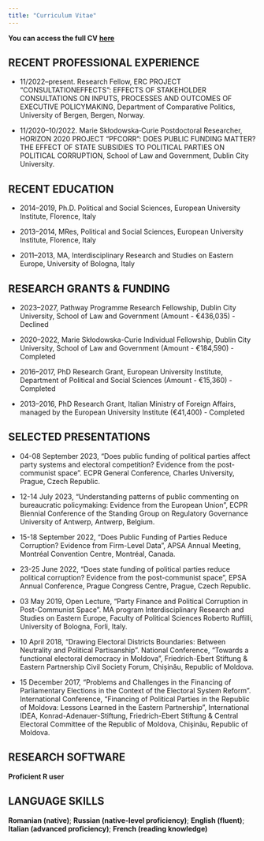 ```yaml
---
title: "Curriculum Vitae"
---
```


**You can access the full CV [here](https://drive.google.com/file/d/1nK_HZ2af3G0948TM1G8zlN6M4RL2n-CW/view?usp=drive_link)**

## RECENT PROFESSIONAL EXPERIENCE

-   11/2022–present. Research Fellow, ERC PROJECT "CONSULTATIONEFFECTS": EFFECTS OF STAKEHOLDER CONSULTATIONS ON INPUTS, PROCESSES AND OUTCOMES OF EXECUTIVE POLICYMAKING, Department of Comparative Politics, University of Bergen, Bergen, Norway.

-   11/2020–10/2022. Marie Skłodowska‑Curie Postdoctoral Researcher, HORIZON 2020 PROJECT "PFCORR": DOES PUBLIC FUNDING MATTER? THE EFFECT OF STATE SUBSIDIES TO POLITICAL PARTIES ON POLITICAL CORRUPTION, School of Law and Government, Dublin City University.

## RECENT EDUCATION

-   2014–2019, Ph.D. Political and Social Sciences, European University Institute, Florence, Italy

-   2013–2014, MRes, Political and Social Sciences, European University Institute, Florence, Italy

-   2011–2013, MA, Interdisciplinary Research and Studies on Eastern Europe, University of Bologna, Italy

## RESEARCH GRANTS & FUNDING

-   2023–2027, Pathway Programme Research Fellowship, Dublin City University, School of Law and Government (Amount - €436,035) - Declined

-   2020–2022, Marie Skłodowska-Curie Individual Fellowship, Dublin City University, School of Law and Government (Amount - €184,590) - Completed

-   2016–2017, PhD Research Grant, European University Institute, Department of Political and Social Sciences (Amount - €15,360) - Completed

-   2013–2016, PhD Research Grant, Italian Ministry of Foreign Affairs, managed by the European University Institute (€41,400) - Completed

## SELECTED PRESENTATIONS

-   04-08 September 2023, "Does public funding of political parties affect party systems and electoral competition? Evidence from the post-communist space". ECPR General Conference, Charles University, Prague, Czech Republic.

-   12-14 July 2023, “Understanding patterns of public commenting on bureaucratic policymaking: Evidence from the European Union”, ECPR Biennial Conference of the Standing Group on Regulatory Governance University of Antwerp, Antwerp, Belgium.

-   15-18 September 2022, “Does Public Funding of Parties Reduce Corruption? Evidence from Firm-Level Data”, APSA Annual Meeting, Montréal Convention Centre, Montréal, Canada.

-   23-25 June 2022, “Does state funding of political parties reduce political corruption? Evidence from the post-communist space”, EPSA Annual Conference, Prague Congress Centre, Prague, Czech Republic.

-   03 May 2019, Open Lecture, “Party Finance and Political Corruption in Post-Communist Space”. MA program Interdisciplinary Research and Studies on Eastern Europe, Faculty of Political Sciences Roberto Ruffilli, University of Bologna, Forli, Italy.

-   10 April 2018, “Drawing Electoral Districts Boundaries: Between Neutrality and Political Partisanship”. National Conference, “Towards a functional electoral democracy in Moldova”, Friedrich-Ebert Stiftung & Eastern Partnership Civil Society Forum, Chișinău, Republic of Moldova.

-   15 December 2017, “Problems and Challenges in the Financing of Parliamentary Elections in the Context of the Electoral System Reform”. International Conference, “Financing of Political Parties in the Republic of Moldova: Lessons Learned in the Eastern Partnership”, International IDEA, Konrad-Adenauer-Stiftung, Friedrich-Ebert Stiftung & Central Electoral Committee of the Republic of Moldova, Chișinău, Republic of Moldova.

## RESEARCH SOFTWARE

**Proficient R user**

## LANGUAGE SKILLS

**Romanian (native)**; **Russian (native-level proficiency)**; **English (fluent)**; **Italian (advanced proficiency)**; **French (reading knowledge)**
